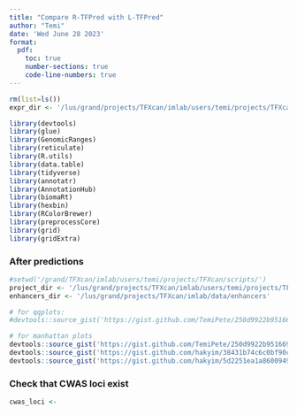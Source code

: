 ```yaml
---
title: "Compare R-TFPred with L-TFPred"
author: "Temi"
date: 'Wed June 28 2023'
format: 
  pdf: 
    toc: true
    number-sections: true
    code-line-numbers: true
---
```


```r
rm(list=ls())
expr_dir <- '/lus/grand/projects/TFXcan/imlab/users/temi/projects/TFXcan/experiments'
```

```r
library(devtools)
library(glue)
library(GenomicRanges)
library(reticulate)
library(R.utils)
library(data.table)
library(tidyverse)
library(annotatr)
library(AnnotationHub)
library(biomaRt)
library(hexbin)
library(RColorBrewer)
library(preprocessCore)
library(grid)
library(gridExtra)
```

### After predictions

```r
#setwd('/grand/TFXcan/imlab/users/temi/projects/TFXcan/scripts/')
project_dir <- '/lus/grand/projects/TFXcan/imlab/users/temi/projects/TFXcan'
enhancers_dir <- '/lus/grand/projects/TFXcan/imlab/data/enhancers'

# for qqplots:
#devtools::source_gist('https://gist.github.com/TemiPete/250d9922b9516691f83bb1fd999a3ccc')

# for manhattan plots
devtools::source_gist('https://gist.github.com/TemiPete/250d9922b9516691f83bb1fd999a3ccc')
devtools::source_gist('https://gist.github.com/hakyim/38431b74c6c0bf90c12f')
devtools::source_gist('https://gist.github.com/hakyim/5d2251ea1a86009499e4ffdf47fe2735')
```

### Check that CWAS loci exist

```r
cwas_loci <- 
```
